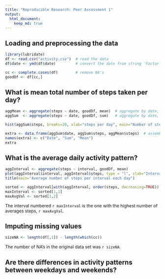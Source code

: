 ```yaml
---
title: "Reproducible Research: Peer Assessment 1"
output: 
  html_document:
    keep_md: true
---
```



## Loading and preprocessing the data

```r
library(lubridate)
df <- read.csv("activity.csv")  # read the data
df$date <- ymd(df$date)         # convert the date from string 'Factor' to date class

cc <- complete.cases(df)        # remove NA's
goodDf <- df[cc,]

```

## What is mean total number of steps taken per day?

```r
aggMean <- aggregate(steps ~ date, goodDf, mean)  # aggregate by date, take mean of number of steps
aggSum  <- aggregate(steps ~ date, goodDf, sum)   # aggregate by date, take sum of number of steps

hist(aggSum$steps, breaks=20, xlab="steps per day", main="Number of steps per day")

extra <- data.frame(aggSum$date, aggSum$steps, aggMean$steps)  # assemble new data frame to report mean, sum
names(extra) <- c("Date", "Sum", "Mean")
extra
```

## What is the average daily activity pattern?

```r
aggInterval <- aggregate(steps ~ interval, goodDf, mean)
plot(aggInterval$interval, aggInterval$steps, type = "l", xlab="Interval (each day)", ylab="Average number of steps")
title(main="Average number of steps per interval each day")

sorted <- aggInterval[with(aggInterval, order(steps, decreasing=TRUE)),]
maxInterval <- sorted[1,1]
maxAvgVal <- sorted[1,2]
```

The interval numbered `r maxInterval` is the one with the highest number of averages steps, `r maxAvgVal`.

## Imputing missing values

```r
sizeNA <- length(df[,1]) - length(which(cc))
```
The number of NA's in the original data set was `r sizeNA`.



## Are there differences in activity patterns between weekdays and weekends?
